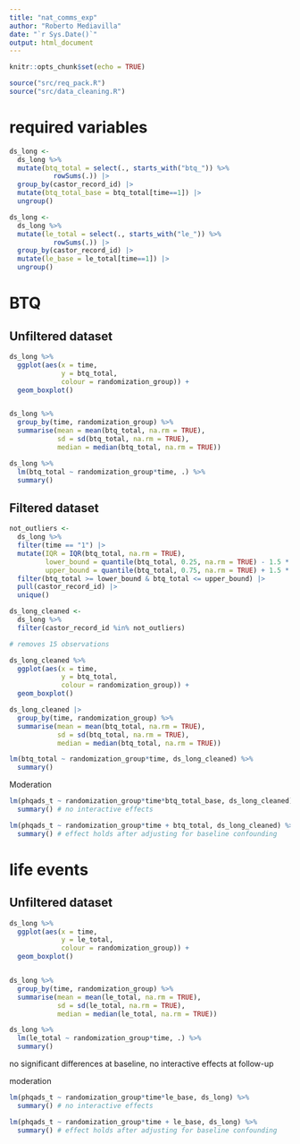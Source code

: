 ```yaml
---
title: "nat_comms_exp"
author: "Roberto Mediavilla"
date: "`r Sys.Date()`"
output: html_document
---
```


```r
knitr::opts_chunk$set(echo = TRUE)
```

```r
source("src/req_pack.R")
source("src/data_cleaning.R")
```

# required variables

```r
ds_long <-
  ds_long %>%
  mutate(btq_total = select(., starts_with("btq_")) %>%
           rowSums(.)) |>
  group_by(castor_record_id) |>
  mutate(btq_total_base = btq_total[time==1]) |>
  ungroup()

ds_long <-
  ds_long %>%
  mutate(le_total = select(., starts_with("le_")) %>%
           rowSums(.)) |>
  group_by(castor_record_id) |>
  mutate(le_base = le_total[time==1]) |>
  ungroup()
```

# BTQ

## Unfiltered dataset

```r
ds_long %>%
  ggplot(aes(x = time,
             y = btq_total,
             colour = randomization_group)) +
  geom_boxplot()


ds_long %>%
  group_by(time, randomization_group) %>%
  summarise(mean = mean(btq_total, na.rm = TRUE),
            sd = sd(btq_total, na.rm = TRUE),
            median = median(btq_total, na.rm = TRUE))

ds_long %>%
  lm(btq_total ~ randomization_group*time, .) %>%
  summary()
```

## Filtered dataset

```r
not_outliers <-
  ds_long %>%
  filter(time == "1") |>
  mutate(IQR = IQR(btq_total, na.rm = TRUE),
         lower_bound = quantile(btq_total, 0.25, na.rm = TRUE) - 1.5 * IQR,
         upper_bound = quantile(btq_total, 0.75, na.rm = TRUE) + 1.5 * IQR) %>%
  filter(btq_total >= lower_bound & btq_total <= upper_bound) |>
  pull(castor_record_id) |>
  unique()

ds_long_cleaned <-
  ds_long %>%
  filter(castor_record_id %in% not_outliers)

# removes 15 observations
```

```r
ds_long_cleaned %>%
  ggplot(aes(x = time,
             y = btq_total,
             colour = randomization_group)) +
  geom_boxplot()

ds_long_cleaned |>
  group_by(time, randomization_group) %>%
  summarise(mean = mean(btq_total, na.rm = TRUE),
            sd = sd(btq_total, na.rm = TRUE),
            median = median(btq_total, na.rm = TRUE))

lm(btq_total ~ randomization_group*time, ds_long_cleaned) %>%
  summary()
```

Moderation

```r
lm(phqads_t ~ randomization_group*time*btq_total_base, ds_long_cleaned) %>%
  summary() # no interactive effects

lm(phqads_t ~ randomization_group*time + btq_total, ds_long_cleaned) %>%
  summary() # effect holds after adjusting for baseline confounding
```

# life events

## Unfiltered dataset

```r
ds_long %>%
  ggplot(aes(x = time,
             y = le_total,
             colour = randomization_group)) +
  geom_boxplot()


ds_long %>%
  group_by(time, randomization_group) %>%
  summarise(mean = mean(le_total, na.rm = TRUE),
            sd = sd(le_total, na.rm = TRUE),
            median = median(le_total, na.rm = TRUE))

ds_long %>%
  lm(le_total ~ randomization_group*time, .) %>%
  summary()
```

no significant differences at baseline, no interactive effects at follow-up

moderation

```r


lm(phqads_t ~ randomization_group*time*le_base, ds_long) %>%
  summary() # no interactive effects

lm(phqads_t ~ randomization_group*time + le_base, ds_long) %>%
  summary() # effect holds after adjusting for baseline confounding
```
